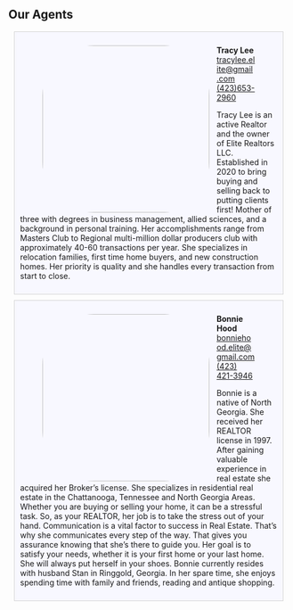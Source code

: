 <Container>

<p className="text-center"><h2>Our Agents</h2></p>

<div style="background: ghostwhite; 
            padding: 10px; 
            border: 1px solid lightgray; 
            margin: 10px;">
	<figure>
	<img src="https://raw.githubusercontent.com/charles-hood/elite-realtors-llc/master/content/images/tracylee.jpg" align="left" style="float:left;padding:0 10px 0 0; border-radius: 30%;" width="300px"/>
		<figcaption>
		<span style="display: block;"><strong>Tracy Lee</strong></span>
		<span style="display: block;"><a href="mailto:tracylee.elite@gmail.com">tracylee.elite@gmail.com</a></span>
		<span style="display: block;"><a href="tel:4236532960">(423)653-2960</a></span>
		</figcaption>
	</figure>
	<p>Tracy Lee is an active Realtor and the owner of Elite Realtors LLC. Established in 2020 to bring buying and selling back to putting clients first! 
Mother of three with degrees in business management, allied sciences, and a background in personal training.
Her accomplishments range from Masters Club to Regional multi-million dollar producers club with approximately 40-60 transactions per year. She specializes in relocation families, first time home buyers, and new construction homes. Her priority is quality and she handles every transaction from start to close.
</p>
</div>
	
<div style="background: ghostwhite; 
            padding: 10px; 
            border: 1px solid lightgray; 
            margin: 10px;">
	<figure>
		<img src="https://raw.githubusercontent.com/charles-hood/elite-realtors-llc/master/content/images/bonniehood.jpg" align="left" style="float:left;padding:0 10px 0 0; border-radius: 30%;" width="300px"/>
		<figcaption>
		<span style="display: block;"><strong>Bonnie Hood</strong></span>
		<span style="display: block;"><a href="mailto:bonniehood.elite@gmail.com">bonniehood.elite@gmail.com</a></span>
		<span style="display: block;"><a href="tel:4234213946">(423) 421-3946</a></span>
		</figcaption>
	</figure>
	<p>Bonnie is a native of North Georgia.  She received her REALTOR license in 1997.  After gaining valuable experience in real estate she acquired her Broker’s license.  She specializes in residential real estate in the Chattanooga, Tennessee and North Georgia Areas.  Whether you are buying or selling your home, it can be a stressful task.  So, as your REALTOR, her job is to take the stress out of your hand.   Communication is a vital factor to success in Real Estate.  That’s why she communicates every step of the way.  That gives you assurance knowing that she’s there to guide you.  Her goal is to satisfy your needs, whether it is your first home or your last home.   She will always put herself in your shoes. 
Bonnie currently resides with husband Stan in Ringgold, Georgia.  In her spare time, she enjoys spending time with family and friends, reading and antique shopping.  
</p>
</div>

</Container>
